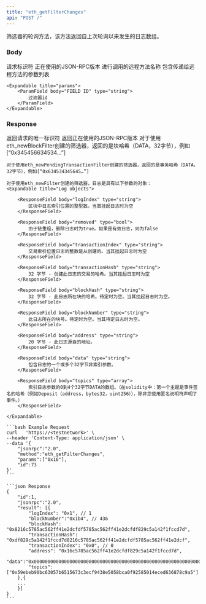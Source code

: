 ```yaml
---
title: "eth_getFilterChanges"
api: "POST /"
---
```


筛选器的轮询方法，该方法返回自上次轮询以来发生的日志数组。

### Body

<ParamField body="id" type="number" placeholder="1">
  请求标识符
</ParamField>

<ParamField body="jsonrpc" type="string" placeholder="2.0">
  正在使用的JSON-RPC版本
</ParamField>

<ParamField body="method" type="string" placeholder="eth_getFilterChanges">
  进行调用的远程方法名称
</ParamField>

<ParamField body="params" type="array">
    包含传递给远程方法的参数列表

    <Expandable title="params">
        <ParamField body="FIELD ID" type="string">
            过滤器id
        </ParamField>
    </Expandable>
</ParamField>

### Response

<ResponseField name="id" type="number">
    返回请求的唯一标识符
</ResponseField>

<ResponseField name="jsonrpc" type="string">
    返回正在使用的JSON-RPC版本
</ResponseField>

<ResponseField name="result" type="array">
    对于使用eth_newBlockFilter创建的筛选器，返回的是块哈希（DATA，32字节），例如[“0x345456634534…”]

    对于使用eth_newPendingTransactionFilter创建的筛选器，返回的是事务哈希（DATA，32字节），例如[“0x634534345645…”]

    对于使用eth_newFilter创建的筛选器，日志是具有以下参数的对象：
    <Expandable title="Log objects">

        <ResponseField body="logIndex" type="string">
            区块中日志索引位置的整型数。当其挂起日志时为空
        </ResponseField>

        <ResponseField body="removed" type="bool">
            由于链重组，删除日志时为true。如果是有效日志，则为false
        </ResponseField>

        <ResponseField body="transactionIndex" type="string">
            交易索引位置日志的整数是从创建的。当其挂起日志时为空
        </ResponseField>

        <ResponseField body="transactionHash" type="string">
            32 字节 - 创建此日志的交易的哈希。当其挂起日志时为空
        </ResponseField>

        <ResponseField body="blockHash" type="string">
            32 字节 - 此日志所在块的哈希。待定时为空。当其挂起日志时为空。
        </ResponseField>

        <ResponseField body="blockNumber" type="string">
            此日志所在的块号。待定时为空。当其待定日志时为空。
        </ResponseField>

        <ResponseField body="address" type="string">
            20 字节 - 此日志源自的地址。
        </ResponseField>

        <ResponseField body="data" type="string">
            包含日志的一个或多个32字节非索引参数。
        </ResponseField>

        <ResponseField body="topics" type="array">
            索引日志参数的0到4个32字节DATA的数组。（在solidity中：第一个主题是事件签名的哈希（例如Deposit（address，bytes32，uint256）），除非您使用匿名说明符声明了事件。）
        </ResponseField>

    </Expandable>

</ResponseField>

<RequestExample>

    ```bash Example Request
    curl   'https://<testnetwork>' \
    --header 'Content-Type: application/json' \
    --data '{
        "jsonrpc":"2.0",
        "method":"eth_getFilterChanges",
        "params":["0x16"],
        "id":73
    }'
    ```

</RequestExample>

<ResponseExample>

    ```json Response
    {
        "id":1,
        "jsonrpc":"2.0",
        "result": [{
            "logIndex": "0x1", // 1
            "blockNumber":"0x1b4", // 436
            "blockHash": "0x8216c5785ac562ff41e2dcfdf5785ac562ff41e2dcfdf829c5a142f1fccd7d",
            "transactionHash":  "0xdf829c5a142f1fccd7d8216c5785ac562ff41e2dcfdf5785ac562ff41e2dcf",
            "transactionIndex": "0x0", // 0
            "address": "0x16c5785ac562ff41e2dcfdf829c5a142f1fccd7d",
            "data":"0x0000000000000000000000000000000000000000000000000000000000000000",
            "topics": ["0x59ebeb90bc63057b6515673c3ecf9438e5058bca0f92585014eced636878c9a5"]
        },{
        ...
        }]
    }
    ```

</ResponseExample>
